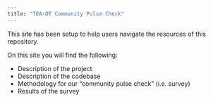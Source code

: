 ```yaml
---
title: "TEA-DT Community Pulse Check"
---
```


This site has been setup to help users navigate the resources of this repository.

On this site you will find the following:

- Description of the project
- Description of the codebase 
- Methodology for our "community pulse check" (i.e. survey)
- Results of the survey

